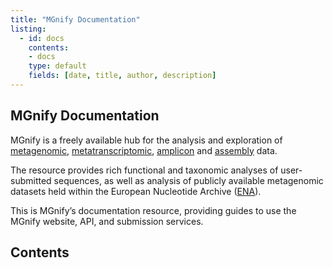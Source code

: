 ```yaml
---
title: "MGnify Documentation"
listing:
  - id: docs
    contents: 
    - docs
    type: default
    fields: [date, title, author, description]
---
```


## MGnify Documentation
MGnify is a freely available hub for the analysis and exploration of [metagenomic](docs/glossary.md#term-Metagenomic), [metatranscriptomic](docs/glossary.md#term-Metatranscriptomic), [amplicon](docs/glossary.md#term-Amplicon) and [assembly](docs/glossary.md#term-Assembly) data. 

The resource provides rich functional and taxonomic analyses of user-submitted sequences, as well as analysis of publicly available metagenomic datasets held within the European Nucleotide Archive ([ENA](https://www.ebi.ac.uk/ena)).

This is MGnify's documentation resource, providing guides to use the MGnify website, API, and submission services.


## Contents
:::{#docs}
:::

